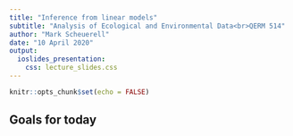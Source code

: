 ```yaml
---
title: "Inference from linear models"
subtitle: "Analysis of Ecological and Environmental Data<br>QERM 514"
author: "Mark Scheuerell"
date: "10 April 2020"
output:
  ioslides_presentation:
    css: lecture_slides.css
---
```


```r
knitr::opts_chunk$set(echo = FALSE)
```

## Goals for today


